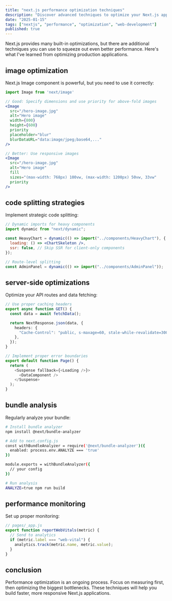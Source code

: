 ```yaml
---
title: "next.js performance optimization techniques"
description: "Discover advanced techniques to optimize your Next.js applications for better performance and user experience."
date: "2025-01-15"
tags: ["nextjs", "performance", "optimization", "web-development"]
published: true
---
```


Next.js provides many built-in optimizations, but there are additional techniques you can use to squeeze out even better performance. Here's what I've learned from optimizing production applications.

## image optimization

Next.js Image component is powerful, but you need to use it correctly:

```jsx
import Image from 'next/image'

// Good: Specify dimensions and use priority for above-fold images
<Image
  src="/hero-image.jpg"
  alt="Hero image"
  width={800}
  height={600}
  priority
  placeholder="blur"
  blurDataURL="data:image/jpeg;base64,..."
/>

// Better: Use responsive images
<Image
  src="/hero-image.jpg"
  alt="Hero image"
  fill
  sizes="(max-width: 768px) 100vw, (max-width: 1200px) 50vw, 33vw"
  priority
/>
```

## code splitting strategies

Implement strategic code splitting:

```jsx
// Dynamic imports for heavy components
import dynamic from "next/dynamic";

const HeavyChart = dynamic(() => import("../components/HeavyChart"), {
  loading: () => <ChartSkeleton />,
  ssr: false, // Skip SSR for client-only components
});

// Route-level splitting
const AdminPanel = dynamic(() => import("../components/AdminPanel"));
```

## server-side optimizations

Optimize your API routes and data fetching:

```typescript
// Use proper caching headers
export async function GET() {
  const data = await fetchData();

  return NextResponse.json(data, {
    headers: {
      "Cache-Control": "public, s-maxage=60, stale-while-revalidate=300",
    },
  });
}

// Implement proper error boundaries
export default function Page() {
  return (
    <Suspense fallback={<Loading />}>
      <DataComponent />
    </Suspense>
  );
}
```

## bundle analysis

Regularly analyze your bundle:

```bash
# Install bundle analyzer
npm install @next/bundle-analyzer

# Add to next.config.js
const withBundleAnalyzer = require('@next/bundle-analyzer')({
  enabled: process.env.ANALYZE === 'true'
})

module.exports = withBundleAnalyzer({
  // your config
})

# Run analysis
ANALYZE=true npm run build
```

## performance monitoring

Set up proper monitoring:

```jsx
// pages/_app.js
export function reportWebVitals(metric) {
  // Send to analytics
  if (metric.label === "web-vital") {
    analytics.track(metric.name, metric.value);
  }
}
```

## conclusion

Performance optimization is an ongoing process. Focus on measuring first, then optimizing the biggest bottlenecks. These techniques will help you build faster, more responsive Next.js applications.
